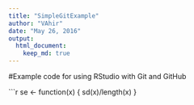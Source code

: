 ```yaml
---
title: "SimpleGitExample"
author: "VAhir"
date: "May 26, 2016"
output: 
  html_document:
    keep_md: true
---
```


#Example code for using RStudio with Git and GitHub

```r
se <- function(x) {
  sd(x)/length(x)
}

